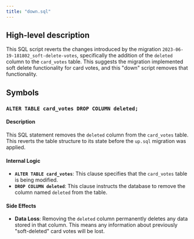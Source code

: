 ```yaml
---
title: "down.sql"
---
```


## High-level description
This SQL script reverts the changes introduced by the migration `2023-06-19-181802_soft-delete-votes`, specifically the addition of the `deleted` column to the `card_votes` table. This suggests the migration implemented soft delete functionality for card votes, and this "down" script removes that functionality.

## Symbols

### `ALTER TABLE card_votes DROP COLUMN deleted;`
#### Description
This SQL statement removes the `deleted` column from the `card_votes` table. This reverts the table structure to its state before the `up.sql` migration was applied.

#### Internal Logic
- **`ALTER TABLE card_votes`**: This clause specifies that the `card_votes` table is being modified.
- **`DROP COLUMN deleted`**: This clause instructs the database to remove the column named `deleted` from the table.

#### Side Effects
- **Data Loss**: Removing the `deleted` column permanently deletes any data stored in that column. This means any information about previously "soft-deleted" card votes will be lost. 
